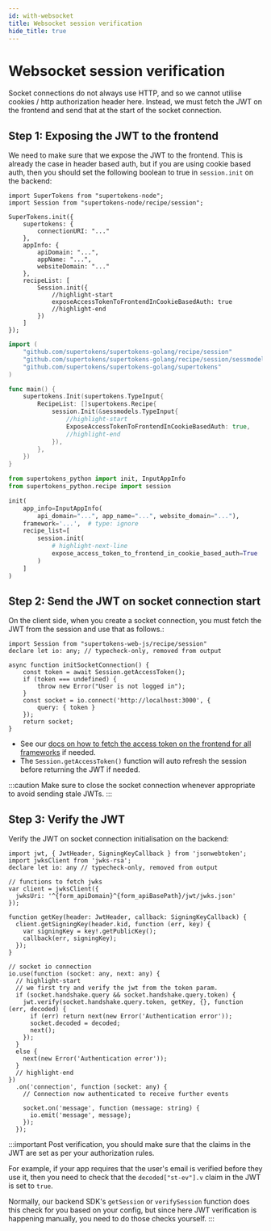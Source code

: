 ```yaml
---
id: with-websocket
title: Websocket session verification
hide_title: true
---
```


<!-- COPY DOCS -->
<!-- ./session/common-customizations/sessions/with-websocket.mdx -->


# Websocket session verification

Socket connections do not always use HTTP, and so we cannot utilise cookies / http authorization header here. Instead, we must fetch the JWT on the frontend and send that at the start of the socket connection.

## Step 1: Exposing the JWT to the frontend
We need to make sure that we expose the JWT to the frontend. This is already the case in header based auth, but if you are using cookie based auth, then you should set the following boolean to true in `session.init` on the backend:

<BackendSDKTabs>
<TabItem value="nodejs">

```tsx
import SuperTokens from "supertokens-node";
import Session from "supertokens-node/recipe/session";

SuperTokens.init({
    supertokens: {
        connectionURI: "..."
    },
    appInfo: {
        apiDomain: "...",
        appName: "...",
        websiteDomain: "..."
    },
    recipeList: [
        Session.init({
            //highlight-start
            exposeAccessTokenToFrontendInCookieBasedAuth: true
            //highlight-end
        })
    ]
});
```
</TabItem>
<TabItem value="go">

```go
import (
	"github.com/supertokens/supertokens-golang/recipe/session"
	"github.com/supertokens/supertokens-golang/recipe/session/sessmodels"
	"github.com/supertokens/supertokens-golang/supertokens"
)

func main() {
	supertokens.Init(supertokens.TypeInput{
		RecipeList: []supertokens.Recipe{
			session.Init(&sessmodels.TypeInput{
				//highlight-start
				ExposeAccessTokenToFrontendInCookieBasedAuth: true,
				//highlight-end
			}),
		},
	})
}
```
</TabItem>
<TabItem value="python">

```python
from supertokens_python import init, InputAppInfo
from supertokens_python.recipe import session

init(
    app_info=InputAppInfo(
        api_domain="...", app_name="...", website_domain="..."),
    framework='...',  # type: ignore
    recipe_list=[
        session.init(
            # highlight-next-line
            expose_access_token_to_frontend_in_cookie_based_auth=True
        )
    ]
)
```

</TabItem>
</BackendSDKTabs>

## Step 2: Send the JWT on socket connection start
On the client side, when you create a socket connection, you must fetch the JWT from the session and use that as follows.:

```tsx
import Session from "supertokens-web-js/recipe/session"
declare let io: any; // typecheck-only, removed from output

async function initSocketConnection() {
    const token = await Session.getAccessToken();
    if (token === undefined) {
        throw new Error("User is not logged in");
    }
    const socket = io.connect('http://localhost:3000', {
        query: { token }
    });
    return socket;
}
```

- See our [docs on how to fetch the access token on the frontend for all frameworks](./with-jwt/read-jwt#on-the-frontend) if needed.
- The `Session.getAccessToken()` function will auto refresh the session before returning the JWT if needed.

:::caution
Make sure to close the socket connection whenever appropriate to avoid sending stale JWTs.
:::

## Step 3: Verify the JWT
Verify the JWT on socket connection initialisation on the backend:

<AppInfoForm askForAPIDomain>

```tsx
import jwt, { JwtHeader, SigningKeyCallback } from 'jsonwebtoken';
import jwksClient from 'jwks-rsa';
declare let io: any // typecheck-only, removed from output

// functions to fetch jwks
var client = jwksClient({
  jwksUri: '^{form_apiDomain}^{form_apiBasePath}/jwt/jwks.json'
});

function getKey(header: JwtHeader, callback: SigningKeyCallback) {
  client.getSigningKey(header.kid, function (err, key) {
    var signingKey = key!.getPublicKey();
    callback(err, signingKey);
  });
}

// socket io connection
io.use(function (socket: any, next: any) {
  // highlight-start
  // we first try and verify the jwt from the token param.
  if (socket.handshake.query && socket.handshake.query.token) {
    jwt.verify(socket.handshake.query.token, getKey, {}, function (err, decoded) {
      if (err) return next(new Error('Authentication error'));
      socket.decoded = decoded;
      next();
    });
  }
  else {
    next(new Error('Authentication error'));
  }
  // highlight-end  
})
  .on('connection', function (socket: any) {
    // Connection now authenticated to receive further events

    socket.on('message', function (message: string) {
      io.emit('message', message);
    });
  });
```

</AppInfoForm>

:::important
Post verification, you should make sure that the claims in the JWT are set as per your authorization rules.

For example, if your app requires that the user's email is verified before they use it, then you need to check that the `decoded["st-ev"].v` claim in the JWT is set to `true`.

Normally, our backend SDK's `getSession` or `verifySession` function does this check for you based on your config, but since here JWT verification is happening manually, you need to do those checks yourself.
:::
